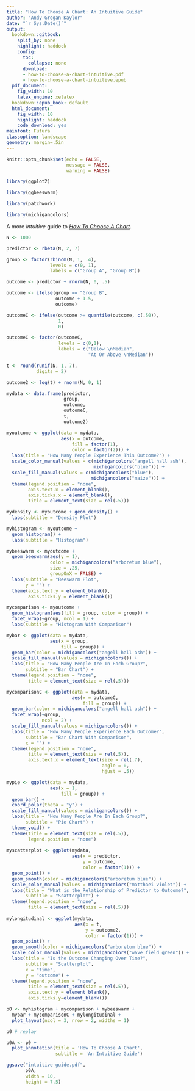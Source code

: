 ```yaml
---
title: "How To Choose A Chart: An Intuitive Guide"
author: "Andy Grogan-Kaylor"
date: "`r Sys.Date()`"
output:
  bookdown::gitbook:
    split_by: none
    highlight: haddock
    config:
      toc:
        collapse: none
      download:
      - how-to-choose-a-chart-intuitive.pdf
      - how-to-choose-a-chart-intuitive.epub
  pdf_document: 
    fig_width: 10
    latex_engine: xelatex
  bookdown::epub_book: default  
  html_document:
    fig_width: 10
    highlight: haddock
    code_download: yes
mainfont: Futura
classoption: landscape
geometry: margin=.5in
---
```


```r

knitr::opts_chunk$set(echo = FALSE,
                      message = FALSE,
                      warning = FALSE)

library(ggplot2)

library(ggbeeswarm)

library(patchwork)

library(michigancolors)

```

A more *intuitive* guide to [*How To Choose A Chart*](https://agrogan1.github.io/dataviz/how-to-choose-a-chart/how-to-choose-a-chart-a-visual-guide.pdf).

```r

N <- 1000

predictor <- rbeta(N, 2, 7)

group <- factor(rbinom(N, 1, .4),
                levels = c(0, 1),
                labels = c("Group A", "Group B"))

outcome <- predictor + rnorm(N, 0, .5)

outcome <- ifelse(group == "Group B",
                  outcome + 1.5,
                  outcome)

outcomeC <- ifelse(outcome >= quantile(outcome, c(.50)),
                   1,
                   0)

outcomeC <- factor(outcomeC,
                   levels = c(0,1),
                   labels = c("Below \nMedian", 
                              "At Or Above \nMedian"))

t <- round(runif(N, 1, 7), 
           digits = 2)

outcome2 <- log(t) + rnorm(N, 0, 1)

mydata <- data.frame(predictor, 
                     group, 
                     outcome, 
                     outcomeC,
                     t,
                     outcome2)


```

```r

myoutcome <- ggplot(data = mydata,
                    aes(x = outcome,
                        fill = factor(1),
                        color = factor(2))) +
  labs(title = "How Many People Experience This Outcome?") +
  scale_color_manual(values = c(michigancolors("angell hall ash"), 
                                michigancolors("blue"))) +
  scale_fill_manual(values = c(michigancolors("blue"),
                               michigancolors("maize"))) +
  theme(legend.position = "none",
        axis.text.x = element_blank(),
        axis.ticks.x = element_blank(),
        title = element_text(size = rel(.5)))

```

```r

mydensity <- myoutcome + geom_density() +
  labs(subtitle = "Density Plot")

myhistogram <- myoutcome + 
  geom_histogram() +
  labs(subtitle = "Histogram")

mybeeswarm <- myoutcome + 
  geom_beeswarm(aes(y = 1), 
                color = michigancolors("arboretum blue"),
                size = .25,
                groupOnX = FALSE) +
  labs(subtitle = "Beeswarm Plot",
       y = "") +
  theme(axis.text.y = element_blank(),
        axis.ticks.y = element_blank())

mycomparison <- myoutcome + 
  geom_histogram(aes(fill = group, color = group)) + 
  facet_wrap(~group, ncol = 1) +
  labs(subtitle = "Histogram With Comparison")

mybar <- ggplot(data = mydata,
                aes(x = group,
                    fill = group)) +
  geom_bar(color = michigancolors("angell hall ash")) +
  scale_fill_manual(values = michigancolors()) +
  labs(title = "How Many People Are In Each Group?",
       subtitle = "Bar Chart") +
  theme(legend.position = "none",
        title = element_text(size = rel(.5)))

mycomparisonC <- ggplot(data = mydata,
                        aes(x = outcomeC,
                            fill = group)) +
  geom_bar(color = michigancolors("angell hall ash")) + 
  facet_wrap(~group,
             ncol = 2) +
  scale_fill_manual(values = michigancolors()) +
  labs(title = "How Many People Experience Each Outcome?",
       subtitle = "Bar Chart With Comparison",
       x = "") +
  theme(legend.position = "none",
        title = element_text(size = rel(.5)),
        axis.text.x = element_text(size = rel(.7),
                                   angle = 0,
                                   hjust = .5))

mypie <- ggplot(data = mydata,
                aes(x = 1,
                    fill = group)) +
  geom_bar() +
  coord_polar(theta = "y") +
  scale_fill_manual(values = michigancolors()) +
  labs(title = "How Many People Are In Each Group?",
       subtitle = "Pie Chart") +
  theme_void() +
  theme(title = element_text(size = rel(.5)),
        legend.position = "none")
  
myscatterplot <- ggplot(mydata,
                        aes(x = predictor,
                            y = outcome,
                            color = factor(1))) +
  geom_point() +
  geom_smooth(color = michigancolors("arboretum blue")) +
  scale_color_manual(values = michigancolors("matthaei violet")) +
  labs(title = "What is the Relationship of Predictor to Outcome?",
       subtitle = "Scatterplot") +
  theme(legend.position = "none",
        title = element_text(size = rel(.5)))
  
mylongitudinal <- ggplot(mydata,
                         aes(x = t,
                             y = outcome2,
                             color = factor(1))) +
  geom_point() +
  geom_smooth(color = michigancolors("arboretum blue")) +
  scale_color_manual(values = michigancolors("wave field green")) +
  labs(title = "Is the Outcome Changing Over Time?",
       subtitle = "Scatterplot",
       x = "time",
       y = "outcome") +
  theme(legend.position = "none",
        title = element_text(size = rel(.5)),
        axis.text.y = element_blank(),
        axis.ticks.y=element_blank())

```

```r

p0 <- myhistogram + mycomparison + mybeeswarm +
  mybar + mycomparisonC + mylongitudinal +
  plot_layout(ncol = 3, nrow = 2, widths = 1)

p0 # replay

p0A <- p0 + 
  plot_annotation(title = 'How To Choose A Chart', 
                  subtitle = 'An Intuitive Guide')

ggsave("intuitive-guide.pdf", 
       p0A,
       width = 10, 
       height = 7.5)

```

